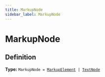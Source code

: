 ```yaml
---
title: MarkupNode
sidebar_label: MarkupNode
---
```


# MarkupNode

## Definition

**Type:** <code>MarkupNode = [MarkupElement](/api/types/markupelement) | [TextNode](/api/interfaces/textnode)</code>

